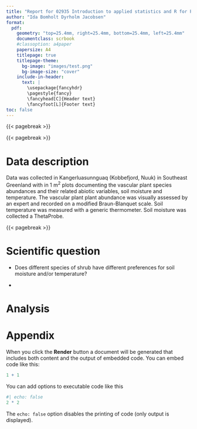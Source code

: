 ```yaml
---
title: "Report for 02935 Introduction to applied statistics and R for PhD students, Winter 2025"
author: "Ida Bomholt Dyrholm Jacobsen"
format: 
  pdf:
    geometry: "top=25.4mm, right=25.4mm, bottom=25.4mm, left=25.4mm"
    documentclass: scrbook
    #classoption: a4paper
    papersize: A4
    titlepage: true
    titlepage-theme:
      bg-image: "images/test.png"
      bg-image-size: "cover"
    include-in-header: 
      text: |
        \usepackage{fancyhdr}
        \pagestyle{fancy}
        \fancyhead[C]{Header text}
        \fancyfoot[L]{Footer text}
toc: false
---
```


{{< pagebreak >}}

\tableofcontents

{{< pagebreak >}}

# Data description

Data was collected in Kangerluasunnguaq (Kobbefjord, Nuuk) in Southeast Greenland with in 1 m^2^ plots documenting the vascular plant species abundances and their related abiotic variables, soil moisture and temperature. The vascular plant plant abundance was visually assessed by an expert and recorded on a modified Braun-Blanquet scale. Soil temperature was measured with a generic thermometer. Soil moisture was collected a ThetaProbe.

{{< pagebreak >}}

# Scientific question

-   Does different species of shrub have different preferences for soil moisture and/or temperature?

-   

# Analysis

# Appendix

When you click the **Render** button a document will be generated that includes both content and the output of embedded code. You can embed code like this:

```r
1 + 1
```

You can add options to executable code like this

```r
#| echo: false
2 * 2
```

The `echo: false` option disables the printing of code (only output is displayed).
